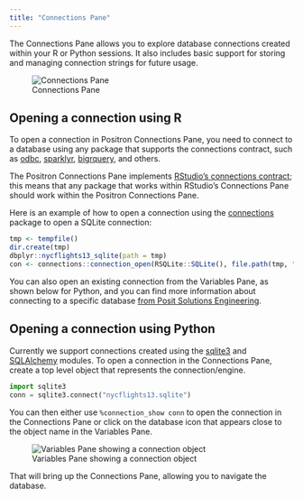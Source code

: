 ```yaml
---
title: "Connections Pane"
---
```


The Connections Pane allows you to explore database connections created within your R or Python sessions.
It also includes basic support for storing and managing connection strings for future usage.

![Connections Pane](images/connections-pane.png)

## Opening a connection using R

To open a connection in Positron Connections Pane, you need to connect to a database using any
package that supports the connections contract, such as [odbc](https://github.com/r-dbi/odbc), [sparklyr](https://github.com/rstudio/sparklyr),
[bigrquery](https://github.com/r-dbi/bigrquery), and others.

The Positron Connections Pane implements [RStudio's connections contract](https://rstudio.github.io/rstudio-extensions/connections-contract.html); this means that any package that works within RStudio's Connections Pane should work within the Positron Connections Pane.

Here is an example of how to open a connection using the [connections](https://github.com/rstudio/connections) package to open a SQLite connection:

``` r
tmp <- tempfile()
dir.create(tmp)
dbplyr::nycflights13_sqlite(path = tmp)
con <- connections::connection_open(RSQLite::SQLite(), file.path(tmp, "nycflights13.sqlite"))
```

You can also open an existing connection from the Variables Pane, as shown below for Python, and you can find more information about connecting to a specific database [from Posit Solutions Engineering](https://solutions.posit.co/connections/db/databases/).

## Opening a connection using Python

Currently we support connections created using the [sqlite3](https://docs.python.org/3/library/sqlite3.html) and [SQLAlchemy](https://www.sqlalchemy.org) modules.
To open a connection in the Connections Pane, create a top level object that represents the connection/engine.

``` python
import sqlite3
conn = sqlite3.connect("nycflights13.sqlite")
```

You can then either use `%connection_show conn` to open the connection in the Connections Pane or click on
the database icon that appears close to the object name in the Variables Pane.

![Variables Pane showing a connection object](images/connections-pane-variables-pane.png)

That will bring up the Connections Pane, allowing you to navigate the database.

